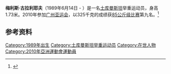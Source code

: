 '''梅利斯·古拉利耶夫'''（1989年6月14日 -  ）是一名[[土库曼斯坦|土库曼斯坦]]举重运动员，身高1.73米。2010年参加[[广州亚运会|广州亚运会]]，以325千克的成绩获[[2010年亚洲运动会举重比赛_-_男子85公斤级|85公斤级比赛]]第九名。<ref>{{cite web |url=http://www.gz2010.cn/info/CHN_CHN/ZB/ZBB101A_WL@@@@@@@@@@@@@@@CHN_number=287027.html |language=zh-hans |title=曼苏尔·列杰波夫 - 简历 |publisher=2010年广州亚运会官方网站 |accessdate=2011-08-13 }}{{Dead link}}</ref>
==参考资料==
<references />

[[Category:1989年出生|Category:1989年出生]]
[[Category:土库曼斯坦举重运动员|Category:土库曼斯坦举重运动员]]
[[Category:在世人物|Category:在世人物]]
[[Category:2010年亞洲運動會運動員|Category:2010年亞洲運動會運動員]]